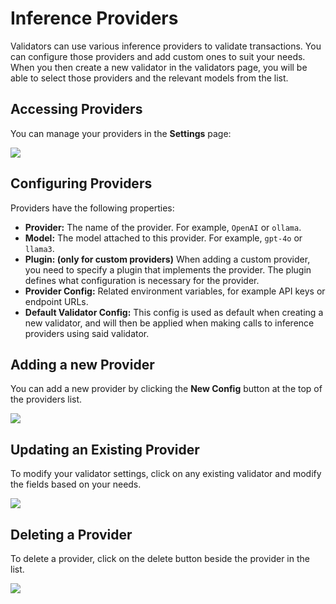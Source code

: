 
# Inference Providers

Validators can use various inference providers to validate transactions. You can configure those providers and add custom ones to suit your needs. When you then create a new validator in the validators page, you will be able to select those providers and the relevant models from the list.

## Accessing Providers

You can manage your providers in the **Settings** page:

<Image src="/providers-config.png" width={700} height={700} />

## Configuring Providers

Providers have the following properties:

- **Provider:** The name of the provider. For example, `OpenAI` or `ollama`.
- **Model:** The model attached to this provider. For example, `gpt-4o` or `llama3`.
- **Plugin: (only for custom providers)** When adding a custom provider, you need to specify a plugin that implements the provider. The plugin defines what configuration is necessary for the provider.
- **Provider Config:** Related environment variables, for example API keys or endpoint URLs.
- **Default Validator Config:** This config is used as default when creating a new validator, and will then be applied when making calls to inference providers using said validator.

## Adding a new Provider

You can add a new provider by clicking the **New Config** button at the top of the providers list.

<Image src="/create-providers.png" width={700} height={700} />

## Updating an Existing Provider

To modify your validator settings, click on any existing validator and modify the fields based on your needs.

<Image src="/modify-providers.png" width={700} height={700} />

## Deleting a Provider

To delete a provider, click on the delete button beside the provider in the list.

<Image src="/delete-providers.png" width={700} height={700} />
